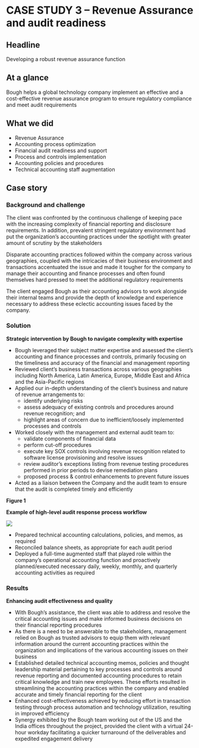
# **CASE STUDY 3 – Revenue Assurance and audit readiness**

## Headline

Developing a robust revenue assurance function

## At a glance

Bough helps a global technology company implement an effective and a cost-effective revenue assurance program to ensure regulatory compliance and meet audit requirements

## What we did

* Revenue Assurance
* Accounting process optimization
* Financial audit readiness and support
* Process and controls implementation
* Accounting policies and procedures
* Technical accounting staff augmentation

## Case story

### Background and challenge

The client was confronted by the continuous challenge of keeping pace with the increasing complexity of financial reporting and disclosure requirements. In addition, prevalent stringent regulatory environment had put the organization’s accounting practices under the spotlight with greater amount of scrutiny by the stakeholders

Disparate accounting practices followed within the company across various geographies, coupled with the intricacies of their business environment and transactions accentuated the issue and made it tougher for the company to manage their accounting and finance processes and often found themselves hard pressed to meet the additional regulatory requirements

The client engaged Bough as their accounting advisors to work alongside their internal teams and provide the depth of knowledge and experience necessary to address these eclectic accounting issues faced by the company.

### Solution

**Strategic intervention by Bough to navigate complexity with expertise**

* Bough leveraged their subject matter expertise and assessed the client’s accounting and finance processes and controls, primarily focusing on the timeliness and accuracy of the financial and management reporting
* Reviewed client’s business transactions across various geographies including North America, Latin America, Europe, Middle East and Africa and the Asia-Pacific regions
* Applied our in-depth understanding of the client’s business and nature of revenue arrangements to:
  + identify underlying risks
  + assess adequacy of existing controls and procedures around revenue recognition; and
  + highlight areas of concern due to inefficient/loosely implemented processes and controls
* Worked closely with the management and external audit team to:
  + validate components of financial data
  + perform cut-off procedures
  + execute key SOX controls involving revenue recognition related to software license provisioning and resolve issues
  + review auditor’s exceptions listing from revenue testing procedures performed in prior periods to devise remediation plans
  + proposed process & control enhancements to prevent future issues
* Acted as a liaison between the Company and the audit team to ensure that the audit is completed timely and efficiently

**Figure 1**

**Example of high-level audit response process workflow**

![](/content/case-studies/images/CS3/0.jpg)

* Prepared technical accounting calculations, policies, and memos, as required
* Reconciled balance sheets, as appropriate for each audit period
* Deployed a full-time augmented staff that played role within the company’s operational accounting function and proactively planned/executed necessary daily, weekly, monthly, and quarterly accounting activities as required

### Results

**Enhancing audit effectiveness and quality**

* With Bough’s assistance, the client was able to address and resolve the critical accounting issues and make informed business decisions on their financial reporting procedures
* As there is a need to be answerable to the stakeholders, management relied on Bough as trusted advisors to equip them with relevant information around the current accounting practices within the organization and implications of the various accounting issues on their business
* Established detailed technical accounting memos, policies and thought leadership material pertaining to key processes and controls around revenue reporting and documented accounting procedures to retain critical knowledge and train new employees. These efforts resulted in streamlining the accounting practices within the company and enabled accurate and timely financial reporting for the client
* Enhanced cost-effectiveness achieved by reducing effort in transaction testing through process automation and technology utilization, resulting in improved efficiency
* Synergy exhibited by the Bough team working out of the US and the India offices throughout the project, provided the client with a virtual 24-hour workday facilitating a quicker turnaround of the deliverables and expedited engagement delivery
